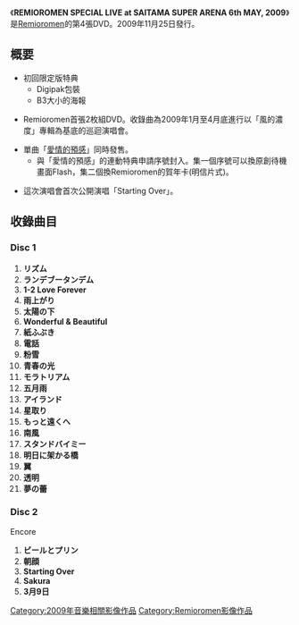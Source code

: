 {{Infobox Album
| Name        = REMIOROMEN SPECIAL LIVE at SAITAMA SUPER ARENA 6th MAY, 2009
| Type        = DVD
| Artist      = [[Remioromen|Remioromen]]
| Released    = 2009年11月25日
| Recorded    = 2009年5月6日<br />[[埼玉超級競技場|埼玉超級競技場]]
| Genre       = [[J-POP|J-POP]]
| Length      = 2小時26分
| Label       = [[OORONG_RECORDS|OORONG RECORDS]]
| Producer       =
| Reviews     =   
| Chart position = 
| Certification  = 
| Last album  = '''[[TOUR_2008"Wonderful_&_Beautiful"|TOUR 2008"Wonderful & Beautiful"]]''' <br />(2008年)
| This album  = '''REMIOROMEN SPECIAL LIVE at SAITAMA SUPER ARENA 6th MAY, 2009''' <br />(2009年)
| Next album  = '''[[10周年紀念巡迴演唱會_"花鳥風月"(Final_at_山梨縣縣立縣民文化館Hall_2010.12.6)|10周年紀念巡迴演唱會 "花鳥風月"(Final at 山梨縣縣立縣民文化館Hall 2010.12.6)]]''' <br />(2011年)
}}
《'''REMIOROMEN SPECIAL LIVE at SAITAMA SUPER ARENA 6th MAY, 2009'''》是[[Remioromen|Remioromen]]的第4張DVD。2009年11月25日發行。

== 概要 ==
*初回限定版特典
**Digipak包裝
**B3大小的海報

*Remioromen首張2枚組DVD。收錄曲為2009年1月至4月底進行以「風的濃度」專輯為基底的巡迴演唱會。

*單曲「[[愛情的預感|愛情的預感]]」同時發售。
**與「愛情的預感」的連動特典申請序號封入。集一個序號可以換原創待機畫面Flash，集二個換Remioromen的賀年卡(明信片式)。

*這次演唱會首次公開演唱「Starting Over」。

== 收錄曲目 ==
=== Disc 1 ===
# '''リズム'''
# '''ランデブータンデム'''
# '''1-2 Love Forever'''
# '''雨上がり'''
# '''太陽の下'''
# '''Wonderful & Beautiful'''
# '''紙ふぶき'''
# '''電話'''
# '''粉雪'''
# '''青春の光'''
# '''モラトリアム'''
# '''五月雨'''
# '''アイランド'''
# '''星取り'''
# '''もっと遠くへ'''
# '''南風'''
# '''スタンドバイミー'''
# '''明日に架かる橋'''
# '''翼'''
# '''透明'''
# '''夢の蕾'''

=== Disc 2 ===
Encore
# '''ビールとプリン'''
# '''朝顔'''
# '''Starting Over'''
# '''Sakura'''
# '''3月9日'''

{{Remioromen}}
{{DEFAULTSORT:REMIOROMEN SPECIAL LIVE at SAITAMA SUPER ARENA}}

[[Category:2009年音樂相關影像作品|Category:2009年音樂相關影像作品]]
[[Category:Remioromen影像作品|Category:Remioromen影像作品]]